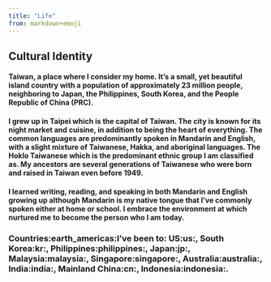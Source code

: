 ```yaml
---
title: "Life"
from: markdown+emoji
---
```


## Cultural Identity

#### **Taiwan**, a place where I consider my home. It's a small, yet beautiful island country with a population of approximately 23 million people, neighboring to Japan, the Philippines, South Korea, and the People Republic of China (PRC).

#### I grew up in Taipei which is the capital of Taiwan. The city is known for its night market and cuisine, in addition to being the heart of everything. The common languages are predominantly spoken in Mandarin and English, with a slight mixture of Taiwanese, Hakka, and aboriginal languages. The Hoklo Taiwanese which is the predominant ethnic group I am classified as. My ancestors are several generations of Taiwanese who were born and raised in Taiwan even before 1949.

#### I learned writing, reading, and speaking in both Mandarin and English growing up although Mandarin is my native tongue that I've commonly spoken either at home or school. I embrace the environment at which nurtured me to become the person who I am today.

### Countries:earth_americas:I've been to: US:us:, South Korea:kr:, Philippines:philippines:, Japan:jp:, Malaysia:malaysia:, Singapore:singapore:, Australia:australia:, India:india:, Mainland China:cn:, Indonesia:indonesia:.


